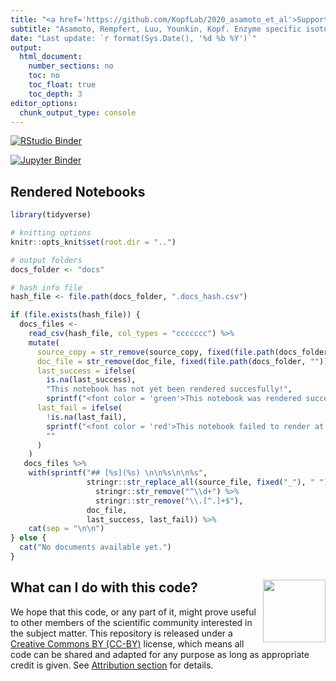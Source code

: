 ```yaml
---
title: "<a href='https://github.com/KopfLab/2020_asamoto_et_al'>Supporting Information <svg style='height:0.8em;top:.04em;position:relative;' viewBox='0 0 496 512'><path d='M165.9 397.4c0 2-2.3 3.6-5.2 3.6-3.3.3-5.6-1.3-5.6-3.6 0-2 2.3-3.6 5.2-3.6 3-.3 5.6 1.3 5.6 3.6zm-31.1-4.5c-.7 2 1.3 4.3 4.3 4.9 2.6 1 5.6 0 6.2-2s-1.3-4.3-4.3-5.2c-2.6-.7-5.5.3-6.2 2.3zm44.2-1.7c-2.9.7-4.9 2.6-4.6 4.9.3 2 2.9 3.3 5.9 2.6 2.9-.7 4.9-2.6 4.6-4.6-.3-1.9-3-3.2-5.9-2.9zM244.8 8C106.1 8 0 113.3 0 252c0 110.9 69.8 205.8 169.5 239.2 12.8 2.3 17.3-5.6 17.3-12.1 0-6.2-.3-40.4-.3-61.4 0 0-70 15-84.7-29.8 0 0-11.4-29.1-27.8-36.6 0 0-22.9-15.7 1.6-15.4 0 0 24.9 2 38.6 25.8 21.9 38.6 58.6 27.5 72.9 20.9 2.3-16 8.8-27.1 16-33.7-55.9-6.2-112.3-14.3-112.3-110.5 0-27.5 7.6-41.3 23.6-58.9-2.6-6.5-11.1-33.3 2.6-67.9 20.9-6.5 69 27 69 27 20-5.6 41.5-8.5 62.8-8.5s42.8 2.9 62.8 8.5c0 0 48.1-33.6 69-27 13.7 34.7 5.2 61.4 2.6 67.9 16 17.7 25.8 31.5 25.8 58.9 0 96.5-58.9 104.2-114.8 110.5 9.2 7.9 17 22.9 17 46.4 0 33.7-.3 75.4-.3 83.6 0 6.5 4.6 14.4 17.3 12.1C428.2 457.8 496 362.9 496 252 496 113.3 383.5 8 244.8 8zM97.2 352.9c-1.3 1-1 3.3.7 5.2 1.6 1.6 3.9 2.3 5.2 1 1.3-1 1-3.3-.7-5.2-1.6-1.6-3.9-2.3-5.2-1zm-10.8-8.1c-.7 1.3.3 2.9 2.3 3.9 1.6 1 3.6.7 4.3-.7.7-1.3-.3-2.9-2.3-3.9-2-.6-3.6-.3-4.3.7zm32.4 35.6c-1.6 1.3-1 4.3 1.3 6.2 2.3 2.3 5.2 2.6 6.5 1 1.3-1.3.7-4.3-1.3-6.2-2.2-2.3-5.2-2.6-6.5-1zm-11.4-14.7c-1.6 1-1.6 3.6 0 5.9 1.6 2.3 4.3 3.3 5.6 2.3 1.6-1.3 1.6-3.9 0-6.2-1.4-2.3-4-3.3-5.6-2z'/></svg></a>"
subtitle: "Asamoto, Rempfert, Luu, Younkin, Kopf. Enzyme specific isotope effects of the Nap and Nar nitrate reductases."
date: "Last update: `r format(Sys.Date(), '%d %b %Y')`"
output:
  html_document: 
    number_sections: no
    toc: no
    toc_float: true
    toc_depth: 3
editor_options:
  chunk_output_type: console
---
```


[![RStudio Binder](https://img.shields.io/badge/explore%20online-in%20RStudio-blue.svg)](http://beta.mybinder.org/v2/gh/kopflab/2020_asamoto_et_al/master?urlpath=rstudio)

[![Jupyter Binder](https://img.shields.io/badge/explore%20online-in%20Jupyter-orange.svg)](http://beta.mybinder.org/v2/gh/kopflab/2020_asamoto_et_al/master?urlpath=lab)

## Rendered Notebooks

```r
library(tidyverse)

# knitting options
knitr::opts_knit$set(root.dir = "..")

# output folders
docs_folder <- "docs"

# hash info file
hash_file <- file.path(docs_folder, ".docs_hash.csv")
```


```r
if (file.exists(hash_file)) {
  docs_files <- 
    read_csv(hash_file, col_types = "ccccccc") %>% 
    mutate(
      source_copy = str_remove(source_copy, fixed(file.path(docs_folder, ""))),
      doc_file = str_remove(doc_file, fixed(file.path(docs_folder, ""))),
      last_success = ifelse(
        is.na(last_success), 
        "This notebook has not yet been rendered succesfully!", 
        sprintf("<font color = 'green'>This notebook was rendered successfully on %s.</font>", last_success)),
      last_fail = ifelse(
        !is.na(last_fail), 
        sprintf("<font color = 'red'>This notebook failed to render at the latest attempt on %s (see <a href='docs.html'>rendering log</a> for details).</font>", last_fail),
        ""
      )
    )
   docs_files %>% 
    with(sprintf("## [%s](%s) \n\n%s\n\n%s", 
                 stringr::str_replace_all(source_file, fixed("_"), " ") %>% 
                   stringr::str_remove("^\\d+") %>%
                   stringr::str_remove("\\.[^.]+$"), 
                 doc_file, 
                 last_success, last_fail)) %>% 
    cat(sep = "\n\n")
} else {
  cat("No documents available yet.")
}
```

## What can I do with this code? <a href="https://creativecommons.org/licenses/by/4.0/"><img src="https://mirrors.creativecommons.org/presskit/buttons/88x31/png/by.png" align = "right" width = "100"/></a>

We hope that this code, or any part of it, might prove useful to other members of the scientific community interested in the subject matter. This repository is released under a [Creative Commons BY (CC-BY)](https://creativecommons.org/licenses/by/4.0/) license, which means all code can be shared and adapted for any purpose as long as appropriate credit is given. See [Attribution section](https://creativecommons.org/licenses/by/4.0/) for details. 
